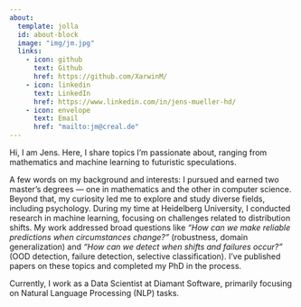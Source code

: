 ```yaml
---
about:
  template: jolla
  id: about-block
  image: "img/jm.jpg"
  links:
    - icon: github
      text: Github
      href: https://github.com/XarwinM/
    - icon: linkedin
      text: LinkedIn
      href: https://www.linkedin.com/in/jens-mueller-hd/
    - icon: envelope
      text: Email
      href: "mailto:jm@creal.de"  
---
```


::: {#about-block}
:::

Hi, 
I am Jens. Here, I share topics I’m passionate about, ranging from mathematics and machine learning to futuristic speculations. 

A few words on my background and interests: I pursued and earned two master’s degrees — one in mathematics and the other in computer science. Beyond that, my curiosity led me to explore and study diverse fields, including psychology. 
During my time at Heidelberg University, I conducted research in machine learning, focusing on challenges related to distribution shifts. My work addressed broad questions like *“How can we make reliable predictions when circumstances change?”* (robustness, domain generalization) and *“How can we detect when shifts and failures occur?”* (OOD detection, failure detection, selective classification). I’ve published papers on these topics and completed my PhD in the process.

Currently, I work as a Data Scientist at Diamant Software, primarily focusing on Natural Language Processing (NLP) tasks.
